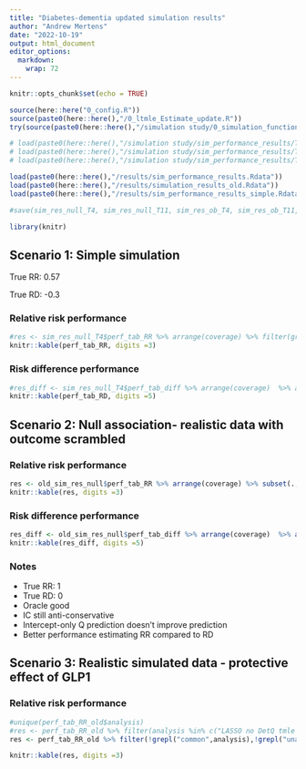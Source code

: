 ```yaml
---
title: "Diabetes-dementia updated simulation results"
author: "Andrew Mertens"
date: "2022-10-19"
output: html_document
editor_options: 
  markdown: 
    wrap: 72
---
```


```r
knitr::opts_chunk$set(echo = TRUE)

source(here::here("0_config.R"))
source(paste0(here::here(),"/0_ltmle_Estimate_update.R"))
try(source(paste0(here::here(),"/simulation study/0_simulation_functions.R")))

# load(paste0(here::here(),"/simulation study/sim_performance_results/T4_null_sim_res.Rdata"))
# load(paste0(here::here(),"/simulation study/sim_performance_results/T4_outcome_blind_sim_res.Rdata"))
# load(paste0(here::here(),"/simulation study/sim_performance_results/T10_sim_res.Rdata"))

load(paste0(here::here(),"/results/sim_performance_results.Rdata"))
load(paste0(here::here(),"/results/simulation_results_old.Rdata"))
load(paste0(here::here(),"/results/sim_performance_results_simple.Rdata"))

#save(sim_res_null_T4, sim_res_null_T11, sim_res_ob_T4, sim_res_ob_T11, file=paste0(here::here(),"/results/sim_performance_results.Rdata"))

library(knitr)
```


## Scenario 1: Simple simulation

True RR: 0.57

True RD: -0.3

### Relative risk performance

```r
#res <- sim_res_null_T4$perf_tab_RR %>% arrange(coverage) %>% filter(grepl("no_cens",filenames)) %>% subset(., select=-c(simulated_data, filenames, censoring_in_data, power))
knitr::kable(perf_tab_RR, digits =3)

```

### Risk difference performance

```r
#res_diff <- sim_res_null_T4$perf_tab_diff %>% arrange(coverage)  %>% arrange(coverage) %>% filter(grepl("no_cens",filenames)) %>% subset(., select=-c(simulated_data, filenames, censoring_in_data, power))
knitr::kable(perf_tab_RD, digits =5)
```


## Scenario 2: Null association- realistic data with outcome scrambled


### Relative risk performance

```r
res <- old_sim_res_null$perf_tab_RR %>% arrange(coverage) %>% subset(., select=-c(simulated_data, filenames, censoring_in_data, power))
knitr::kable(res, digits =3)

```

### Risk difference performance

```r
res_diff <- old_sim_res_null$perf_tab_diff %>% arrange(coverage)  %>% arrange(coverage)  %>% subset(., select=-c(simulated_data, filenames, censoring_in_data, power))
knitr::kable(res_diff, digits =5)
```

### Notes

  *  True RR: 1
  *  True RD: 0
  *  Oracle good
  *  IC still anti-conservative
  *  Intercept-only Q prediction doesn't improve prediction
  *  Better performance estimating RR compared to RD 



## Scenario 3: Realistic simulated data - protective effect of GLP1

### Relative risk performance

```r

#unique(perf_tab_RR_old$analysis)
#res <- perf_tab_RR_old %>% filter(analysis %in% c("LASSO no DetQ tmle updated estimator","LASSO no DetQ IC updated estimator","Bootstrap - clustered ID" )) %>% arrange(coverage) %>% subset(., select=-c( analysis))
res <- perf_tab_RR_old %>% filter(!grepl("common",analysis),!grepl("unadj",analysis),!grepl("GLM",analysis),!grepl("Ridge",analysis),!grepl("interactions",analysis),!grepl("AUC",analysis), analysis!="LASSO no DetQ tmle") %>% mutate(analysis=gsub("updated estimator","",analysis)) %>% arrange(coverage)

knitr::kable(res, digits =3)

```

